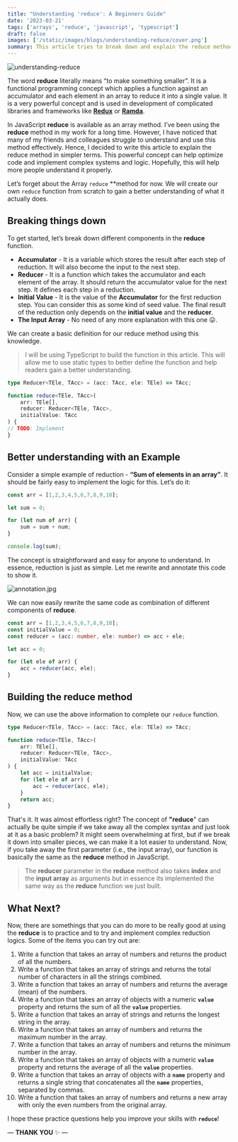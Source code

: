```yaml
---
title: "Understanding 'reduce': A Beginners Guide"
date: '2023-03-21'
tags: ['arrays', 'reduce', 'javascript', 'typescript']
draft: false
images: ['/static/images/blogs/understanding-reduce/cover.png']
summary: This article tries to break down and explain the reduce method in simpler terms with the help of an example problem - sum of elements in an array.
---
```


![understanding-reduce](/static/images/blogs/understanding-reduce/cover.png)

The word **reduce** literally means “to make something smaller”. It is a functional programming concept which applies a function against an accumulator and each element in an array to reduce it into a single value. It is a very powerful concept and is used in development of complicated libraries and frameworks like **[Redux](https://redux.js.org/)** or **[Ramda](https://ramdajs.com/)**.

In JavaScript **reduce** is available as an array method. I’ve been using the **reduce** method in my work for a long time. However, I have noticed that many of my friends and colleagues struggle to understand and use this method effectively. Hence, I decided to write this article to explain the reduce method in simpler terms. This powerful concept can help optimize code and implement complex systems and logic. Hopefully, this will help more people understand it properly.

Let’s forget about the Array `reduce` **method for now. We will create our own `reduce` function from scratch to gain a better understanding of what it actually does.

## Breaking things down

To get started, let’s break down different components in the **reduce** function.

- **Accumulator** - It is a variable which stores the result after each step of reduction. It will also become the input to the next step.
- **Reducer** - It is a function which takes the accumulator and each element of the array. It should return the accumulator value for the next step. It defines each step in a reduction.
- **Initial Value** - It is the value of the **Accumulator** for the first reduction step. You can consider this as some kind of seed value. The final result of the reduction only depends on the **initial value** and the **reducer**.
- **The Input Array** - No need of any more explanation with this one 😛.

We can create a basic definition for our reduce method using this knowledge.

> I will be using TypeScript to build the function in this article. This will allow me to use static types to better define the function and help readers gain a better understanding.

```ts:reduce.ts
type Reducer<TEle, TAcc> = (acc: TAcc, ele: TEle) => TAcc;

function reduce<TEle, TAcc>(
	arr: TEle[],
	reducer: Reducer<TEle, TAcc>,
	initialValue: TAcc
) {
// TODO: Implement
}
```

## Better understanding with an Example

Consider a simple example of reduction - **“Sum of elements in an array”**. It should be fairly easy to implement the logic for this. Let’s do it:

```ts:example.ts
const arr = [1,2,3,4,5,6,7,8,9,10];

let sum = 0;

for (let num of arr) {
    sum = sum + num;
}

console.log(sum);
```

The concept is straightforward and easy for anyone to understand. In essence, reduction is just as simple. Let me rewrite and annotate this code to show it.

![annotation.jpg](/static/images/blogs/understanding-reduce/annotation.jpg)

We can now easily rewrite the same code as combination of different components of **reduce**.

```ts:example.ts
const arr = [1,2,3,4,5,6,7,8,9,10];
const initialValue = 0;
const reducer = (acc: number, ele: number) => acc + ele;

let acc = 0;

for (let ele of arr) {
    acc = reducer(acc, ele);
}
```

## Building the reduce method

Now, we can use the above information to complete our `reduce` function.

```ts:reducer.ts
type Reducer<TEle, TAcc> = (acc: TAcc, ele: TEle) => TAcc;

function reduce<TEle, TAcc>(
	arr: TEle[],
	reducer: Reducer<TEle, TAcc>,
	initialValue: TAcc
) {
    let acc = initialValue;
    for (let ele of arr) {
        acc = reducer(acc, ele);
    }
    return acc;
}
```

That's it. It was almost effortless right? The concept of **"reduce**" can actually be quite simple if we take away all the complex syntax and just look at it as a basic problem? It might seem overwhelming at first, but if we break it down into smaller pieces, we can make it a lot easier to understand. Now, if you take away the first parameter (i.e., the input array), our function is basically the same as the **reduce** method in JavaScript.

> The **reducer** parameter in the **reduce** method also takes **index** and the **input array** as arguments but in essence its implemented the same way as the **reduce** function we just built.

## What Next?

Now, there are somethings that you can do more to be really good at using the **reduce** is to practice and to try and implement complex reduction logics. Some of the items you can try out are:

1. Write a function that takes an array of numbers and returns the product of all the numbers.
2. Write a function that takes an array of strings and returns the total number of characters in all the strings combined.
3. Write a function that takes an array of numbers and returns the average (mean) of the numbers.
4. Write a function that takes an array of objects with a numeric **`value`** property and returns the sum of all the **`value`** properties.
5. Write a function that takes an array of strings and returns the longest string in the array.
6. Write a function that takes an array of numbers and returns the maximum number in the array.
7. Write a function that takes an array of numbers and returns the minimum number in the array.
8. Write a function that takes an array of objects with a numeric **`value`** property and returns the average of all the **`value`** properties.
9. Write a function that takes an array of objects with a **`name`** property and returns a single string that concatenates all the **`name`** properties, separated by commas.
10. Write a function that takes an array of numbers and returns a new array with only the even numbers from the original array.

I hope these practice questions help you improve your skills with **`reduce`**!

—  **THANK YOU** ✨ —
